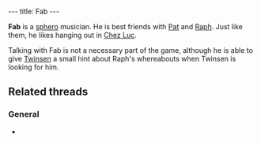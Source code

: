 ---
title: Fab
---

{{twinsunica import}}{{Infobox Character
 |image=Fab.jpg
 |race=Sphero
 |gender=Male
 |size=Small
 |age=Adult
 |magical=
 |lba1=
 |lba2=yes
 |alignment=neutral
 |occupation=
 |requires=
 |amount=
 |fam1=
 |fam2=
 |planet=
 |island=
 |building=
}}

'''Fab''' is a [[sphero]] musician. He is best friends with [[Pat]] and [[Raph]]. Just like them, he likes hanging out in [[Chez Luc]].

Talking with Fab is not a necessary part of the game, although he is able to give [[Twinsen]] a small hint about Raph's whereabouts when Twinsen is looking for him.

==Related threads==
===General===
* {{thread|id=8829|title=When We Was Fab}}

<!-- remove these category links when they're all automated by categorizers...
[[Category:Spheroes]]
[[Category:Male characters]]
[[Category:Small characters]]
[[Category:Adult characters]]
[[Category:Citadel Island inhabitants]] -->
